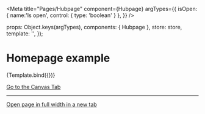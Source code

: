 

<Meta
  title="Pages/Hubpage"
  component={Hubpage}
  argTypes={{
    isOpen: { name:'Is open', control: { type: 'boolean' } },
  }}
/>

  props: Object.keys(argTypes),
  components: { Hubpage },
  store: store,
  template: '<Hubpage />',
});

# Homepage example

<Canvas>
  <Story
    name="Example"
    args={{
      isOpen: false,
    }}
  >
    {Template.bind({})}
  </Story>
</Canvas>

<a href="?path=/story/pages-hubpage--example">Go to the Canvas Tab</a>

---

<a href="?id=pages-homepage--hubpage" target="_blank">Open page in full width in a new tab</a>

